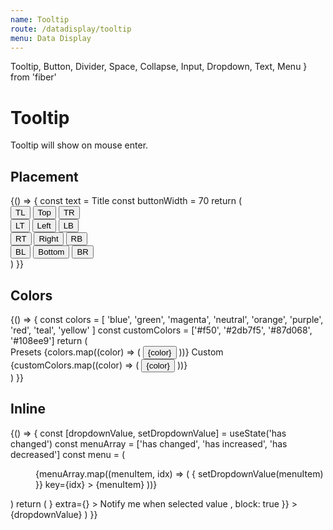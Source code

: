 ```yaml
---
name: Tooltip
route: /datadisplay/tooltip
menu: Data Display
---
```


  Tooltip,
  Button,
  Divider,
  Space,
  Collapse,
  Input,
  Dropdown,
  Text,
  Menu
} from 'fiber'

# Tooltip

<Playground>
  <Tooltip title='prompt text'>
    <span>Tooltip will show on mouse enter.</span>
  </Tooltip>
</Playground>

## Placement

<Playground>
  {() => {
    const text = <span>Title</span>
    const buttonWidth = 70
    return (
      <div>
        <div style={{ marginLeft: buttonWidth, whiteSpace: 'nowrap' }}>
          <Tooltip placement='topLeft' title={text}>
            <Button style={{ width: buttonWidth }}>TL</Button>
          </Tooltip>
          <Tooltip placement='top' title={text}>
            <Button style={{ width: buttonWidth }}>Top</Button>
          </Tooltip>
          <Tooltip placement='topRight' title={text}>
            <Button style={{ width: buttonWidth }}>TR</Button>
          </Tooltip>
        </div>
        <div style={{ width: buttonWidth, float: 'left' }}>
          <Tooltip placement='leftTop' title={text}>
            <Button style={{ width: buttonWidth }}>LT</Button>
          </Tooltip>
          <Tooltip placement='left' title={text}>
            <Button style={{ width: buttonWidth }}>Left</Button>
          </Tooltip>
          <Tooltip placement='leftBottom' title={text}>
            <Button style={{ width: buttonWidth }}>LB</Button>
          </Tooltip>
        </div>
        <div style={{ width: buttonWidth, marginLeft: buttonWidth * 4 }}>
          <Tooltip placement='rightTop' title={text}>
            <Button style={{ width: buttonWidth }}>RT</Button>
          </Tooltip>
          <Tooltip placement='right' title={text}>
            <Button style={{ width: buttonWidth }}>Right</Button>
          </Tooltip>
          <Tooltip placement='rightBottom' title={text}>
            <Button style={{ width: buttonWidth }}>RB</Button>
          </Tooltip>
        </div>
        <div
          style={{
            marginLeft: buttonWidth,
            clear: 'both',
            whiteSpace: 'nowrap'
          }}
        >
          <Tooltip placement='bottomLeft' title={text}>
            <Button style={{ width: buttonWidth }}>BL</Button>
          </Tooltip>
          <Tooltip placement='bottom' title={text}>
            <Button style={{ width: buttonWidth }}>Bottom</Button>
          </Tooltip>
          <Tooltip placement='bottomRight' title={text}>
            <Button style={{ width: buttonWidth }}>BR</Button>
          </Tooltip>
        </div>
      </div>
    )
  }}
</Playground>

## Colors

<Playground>
  {() => {
    const colors = [
      'blue',
      'green',
      'magenta',
      'neutral',
      'orange',
      'purple',
      'red',
      'teal',
      'yellow'
    ]
    const customColors = ['#f50', '#2db7f5', '#87d068', '#108ee9']
    return (
      <div>
        <Divider orientation='left'>Presets</Divider>
        <Space>
          {colors.map((color) => (
            <Tooltip title='prompt text' color={color} key={color}>
              <Button>{color}</Button>
            </Tooltip>
          ))}
        </Space>
        <Divider orientation='left'>Custom</Divider>
        <Space>
          {customColors.map((color) => (
            <Tooltip title='prompt text' color={color} key={color}>
              <Button>{color}</Button>
            </Tooltip>
          ))}
        </Space>
      </div>
    )
  }}
</Playground>

## Inline

<Playground>
  {() => {
    const [dropdownValue, setDropdownValue] = useState('has changed')
    const menuArray = ['has changed', 'has increased', 'has decreased']
    const menu = (
      <Menu>
        {menuArray.map((menuItem, idx) => (
          <Menu.Item
            onClick={() => {
              setDropdownValue(menuItem)
            }}
            key={idx}
          >
            {menuItem}
          </Menu.Item>
        ))}
      </Menu>
    )
    return (
      <Collapse style={{ width: 300 }}>
        <Collapse.Panel
          header={
            <Input
              defaultValue='Category'
              camouflage
              style={{ width: '100%', fontWeight: 700 }}
            />
          }
          extra={<DeleteIcon />}
        >
          <Space
            direction='vertical'
            style={{ width: '100%', color: '#828282' }}
          >
            <Text style={{ width: '100%' }}>
              Notify me when selected value
              <Tooltip
                title='Lorem ipsum dolor sit amet, consectetur adipiscing elit. Aliquam sed nisi eget nunc tristique gravida. Cras ullamcorper libero a dapibus ullamcorper. Quisque malesuada molestie lorem non dignissim. Cras luctus sodales libero viverra mollis. Praesent fermentum felis eget augue lacinia rutrum. Nunc sit amet lacus nisi. In in erat fringilla, varius diam sit amet, consectetur tellus. Morbi et purus odio.'
                inline
                trigger='click'
              >
                <InfoIcon
                  style={{
                    color: 'black',
                    width: 12,
                    height: 12,
                    verticalAlign: 'top',
                    cursor: 'pointer'
                  }}
                />
              </Tooltip>
            </Text>
            <Dropdown.Button
              overlay={menu}
              style={{ width: '100%' }}
              button={{
                endIcon: <ExpandMoreIcon />,
                block: true
              }}
            >
              {dropdownValue}
            </Dropdown.Button>
          </Space>
        </Collapse.Panel>
      </Collapse>
    )
  }}
</Playground>
